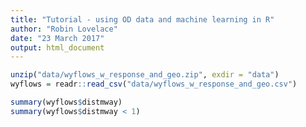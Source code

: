 ```yaml
---
title: "Tutorial - using OD data and machine learning in R"
author: "Robin Lovelace"
date: "23 March 2017"
output: html_document
---
```


```r
unzip("data/wyflows_w_response_and_geo.zip", exdir = "data")
wyflows = readr::read_csv("data/wyflows_w_response_and_geo.csv")
```

```r
summary(wyflows$distmway)
summary(wyflows$distmway < 1)
```

